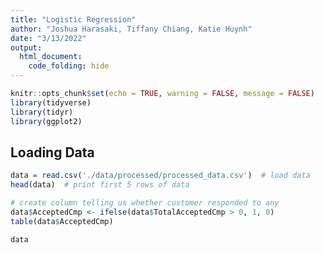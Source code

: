 ```yaml
---
title: "Logistic Regression"
author: "Joshua Harasaki, Tiffany Chiang, Katie Huynh"
date: "3/13/2022"
output: 
  html_document:
    code_folding: hide
---
```


```r
knitr::opts_chunk$set(echo = TRUE, warning = FALSE, message = FALSE)
library(tidyverse)
library(tidyr)
library(ggplot2)
```

## Loading Data

```r
data = read.csv('./data/processed/processed_data.csv')  # load data
head(data)  # print first 5 rows of data
```

```r
# create column telling us whether customer responded to any  
data$AcceptedCmp <- ifelse(data$TotalAcceptedCmp > 0, 1, 0)
table(data$AcceptedCmp)
```

```r
data
```















